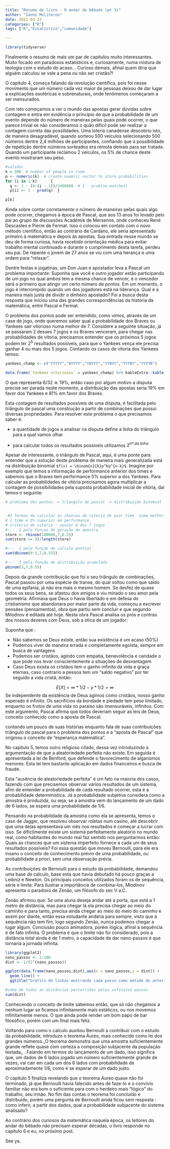 ```yaml
---
title: "Resumo de livro - O andar do bêbado (pt 3)"
author: "Ianní Muliterno"
date: 2022-03-22
categories: ["R"]
tags: ["R","Estatística","comunidade"]

---  
```

```r
library(tidyverse)
```

Finalmente o resumo de mais um par de capítulos muito interessantes. Muito focado em paradoxos estatísticos e, curiosamente, numa mistura de teologia com o estudo do acaso... Curioso demais, afinal quem diria que alguém calculou se vale a pena ou não ser cristão?!

O capitulo 4, começa falando da revolução científica, pois foi nesse movimento que um número cada vez maior de pessoas deixou de dar lugar a explicações esotéricas e sobrenaturais, onde fenômenos começaram a ser mensurados. 

Com isto começamos a ver o mundo das apostas gerar dúvidas sobre contagem e entra em evidência o princípio de que a probabilidade de um evento depende do número de maneiras pelas quais pode ocorrer, o que parece trivial se não consideramos o quão difícil pode ser realizar a contagem correta das possilidades. Uma loteria canadense descobriu isto, de maneira desagradável, quando sorteou 500 veículos selecionando 500 números dentre 2,4 milhões de participantes, confiando que a possibilidade de repetição dentre números sorteados era remota demais para ser tratada. Quando um participante reclamou 2 veículos, os 5% de chance deste evento mostraram seu peso.

```r
#validar
k = 500  # number of people in room
p <- numeric(k)  # create numeric vector to store probabilities
for (i in 1:k)      {
  q <- 1 - (0:(i - 1))/2400000  # 1 - prob(no matches)
  p[i] <- 1 - prod(q)  }

p[k]
```


 Ainda sobre contar corretamente o número de maneiras pelas quais algo pode ocorrer, chegamos à época de Pascal, que aos 13 anos foi levado pelo pai ao grupo de discussões Académie de Mersenne, onde conheceu René Descastes e Pierre de Fermat. Isso o colocou em contato com o novo método científico, então ao contrário de Cardano, ele seria apresentado primeiro à matemática e depois às apostas. Sua entrada nesse mundo se deu de forma curiosa, havia recebido orientação médica para evitar trabalho mental continuado e durante o cumprimento desta tarefa, perdeu seu pai. De repente o jovem de 27 anos se viu com uma herança e uma ordem para "relaxar".
 
 Dentre festas e jogatinas, um Don Juan e apostador leva a Pascal um problema importante: Suponha que você e outro jogador estão participando de um jogo no qual ambos tem a mesma chance de vencer, e o vencedor será o primeiro que atingir um certo número de pontos. Em um momento, o jogo é interrompido quando um dos jogadores está na liderança. Qual é a maneira mais justa de dividir o dinheiro apostado?
Foi a busca desta resposta que iniciou uma das grandes correspondências da história da matemática, entre Pascal e Fermat.

 O problema dos pontos pode ser entendido, como vimos, através de um case de jogo, onde queremos saber qual a probabilidade dos Braves ou Yankees sair vitorioso numa melhor de 7. Considere a seguinte situação, já se passaram 2 desses 7 jogos e os Braves venceram, para chegar nas probabilidades de vitoria, precisamos entender que os próximos $5$ jogos podem ter $2^{5}$ resultados possíveis, para que o Yankees vença ele precisa ganhar 4 ou mais dos 5 jogos. Contando os casos de vitoria dos Yankees temos:
 
```r

yankees_champ <- c("YYYYY","BYYYY","YBYYY","YYBYY","YYYBY","YYYYB")

data.frame(`Yankees vitoriosos` = yankees_champ) %>% kableExtra::kable(align = "c")
```
 
 O que representa $6/32 \cong 19\%$, então caso por algum motivo a disputa precise ser parada neste momento, a distribuição das apostas seria $19\%$ em favor dos Yankees e $81\%$ em favor dos Braves. 
 
 Esta contagem de resultados possíveis de uma disputa, é facilitada pelo triângulo de pascal uma construção a partir de combinações que possui diversas propriedades. Para resolver este problema o que precisamos saber é: 
 
 * a quantidade de jogos a analisar na disputa define a linha do triângulo para a qual vamos olhar 
 
 * para calcular todos os resultados possíveis utilizamos $2^{nº.da.linha}$
 
 Apesar de interessante, o triângulo de Pascal, aqui,  é uma ponte para entender que a solução deste problema de maneira mais generalizada está na distribuição binomial `$f(x) = \binom{n}{k}p^kq^{n-k}$`. Imagine por exemplo que temos a informação de performance anterior dos times e sabemos que o Braves tem performance 5% superior a dos Yankees. Para calcular as probabilidades de vitória precisamos agora multiplicar a contagem de possibilidades pela suposta probabilidade inicial de vitória, daí temos o seguinte:
 
```r
# problema dos pontos -> triangulo de pascal -> distribuição binomial


 #3 formas de calcular as chances de vitoria do pior time  numa melhor de 7 onde 
# 1 time é 5% superior em performance
# criterio de vitoria : vencer 4 dos 7 jogos
#---  1 pela funcao de geração de amostra
store <- rbinom(100000,7,0.55)
sum(store <= 3)/length(store)

#---  2 pela função de calculo pontual
sum(dbinom(0:3,7,0.55))

#---  3 pela função de distribuição acumulada
pbinom(3,7,0.55)
```

 Depois da grande contribuição que foi o seu triângulo de combinações, Pascal passou por uma espécie de transe, do qual voltou como que saído de uma epifania, já não era mais o mesmo homem. Se desfez de quase todos os seus bens, se afastou dos amigos e viu minado o seu amor pela geometria. Afirmava que Deus o havia libertado e em defesa do cristianismo que abandonara por maior parte da vida, começou a escrever pensées (pensamentos), obra que partiu sem concluir e que segundo Milodnov é editada até hoje. Nesta obra Pascal analisa os prós e contras dos nossos deveres com Deus, sob a ótica de um jogador:
 
 Suponha que :  
 
 * Não sabemos se Deus existe, então sua existência é um acaso (50%)  
 * Podemos viver de maneira errada e completamente egoísta, sempre em busca de vantagens  
 * Podemos ser cristãos, agindo com empatia, benevolência e caridade o que pode nos levar conscientemente a situações de desvantagem  
 * Caso Deus exista os cristãos tem o ganho infinito da vida e graça eternas, caso contrario a pessoa tem um "saldo negativo" por ter seguido a vida cristã, então:
 
 $$
 E[X] = \infty *1/2 -y*1/2 = \infty
 $$
 Se independente da existência de Deus agimos como cristãos, nosso ganho esperado é infinito. Os sacrifícios da bondade e piedade tem peso limitado, enquanto os frutos de uma vida no paraíso são imensuráveis, infinitos. Com este argumento, Pascal afirma que todos deveriam seguir as leis de Deus, conceito conhecido como a aposta de Pascal.
 
 contando um pouco de suas histórias enquanto fala de suas contribuições: triângulo de pascal para o problema dos pontos e a “aposta de Pascal” que originou o conceito de “esperança matemática”.

No capítulo 5, temos outro religioso citado, dessa vez introduzindo a argumentação de que a aleatoriedade perfeita não existe. Em seguida é apresentada a lei de Benford, que defende o favorecimento de algarismos menores. Esta lei tem bastante aplicação em dados financeiros e busca de fraude.

Esta "ausência de aleatoriedade perfeita" é um fato na maioria dos casos, fazendo com que precisemos observar vários resultados de um sistema, afim de entender a probabilidade de cada resultado ocorrer, esta é a probabilidade determinística. Já a probabilidade subjetiva considera como a amostra é produzida, ou seja, se a amostra vem do lançamento de um dado de 6 lados, se espera uma probabilidade de $1/6$.

Pensando na probabilidade da amostra como ela se apresenta, temos o caso de Jagger, que resolveu observar roletas num casino, até descobrir que uma delas apresentava um viés nos resultados e começar a lucrar com isso. Se dificilmente existe um sistema perfeitamente aleatório no mundo real, como habitantes do mundo real faz sentido nos perguntarmos então: Quais as chances que um sistema imperfeito fornece a cada um de seus resultados possíveis? Foi essa questão que moveu Bernoulli, para ele era insano o conceito de conhecimento prévio de uma probabilidade, ou probabilidade a priori, sem uma observação prévia.

As contribuições de Bernoulli para o estudo da probabilidade, demandou uma base de calculo, base esta que havia debutado há pouco graças a Leibniz e Newton. Os principais conceitos utilizados foram os de sequência, série e limite. Para ilustrar a importância de combina-los, Mlodinov apresenta o paradoxo de Zenão, um filósofo do sec V a.C. 

Zenão afirmou que: Se uma aluna deseja andar até a porta, que está a 1 metro de distância, mas para chegar lá ela precisa chegar ao meio do caminho e para tanto, precisa ainda chegar ao meio do meio do caminho e assim por diante, então essa estudante andaria para sempre, visto que a sequência não tem fim, logo segundo Zenão, nunca podemos chegar a lugar algum. Conclusão pouco animadora, porém lógica, afinal a sequência é de fato infinita. O problema é que o limite não foi considerado, pois a distância total ainda é de 1 metro, a capacidade de dar nano-passos é que tornaria a jornada infinita.

```r
library(ggplot2)
nano_passos <- 1:100
dist <- 1/(2^(nano_passos))

ggplot(data.frame(nano_passos,dist),aes(x = nano_passos,y = dist)) +
  geom_line() +
  ggtitle("Gráfico de linhas mostrando cada passo como metade do anterior")

#soma de todas as distâncias percorridas pelos infinitos passos
sum(dist)
```

Conhecendo o conceito de limite sabemos então, que só não chegamos a nenhum lugar se ficamos infinitamente mais estáticos, ou nos movemos infinitamente menos. O que ainda pode render um bom papo de bar filosófico, porém com um final mais feliz.

Voltando para como o calculo auxiliou Bernoulli a contribuir com o estudo da probabilidade, introduzo o teorema Áureo, mais conhecido como lei dos grandes números._O teorema demonstra que uma amostra suficientemente grande reflete quase com certeza a composição subjacente da população testada_ . Falando em termos do lançamento de um dado, isso significa que, um dados de 6 lados jogado um número suficientemente grande de vezes, vai cair em cada um dos 6 lados com probabilidade de aproximadamente $1/6$, como é se esperar de um dado justo.

O capítulo 5 finaliza revelando que o teorema Áureo quase não foi terminado, já que Bernoulli havia falecido antes de faze-lo e o convívio familiar não era bom o suficiente para com o herdeiro mais "lógico" do trabalho, seu irmão. No fim das contas o teorema foi concluído e distribuído, porém uma pergunta de Bernoulli ainda ficou sem resposta : como inferir, a partir dos dados, qual a probabilidade subjacente do sistema analisado? 

Ao contrário dos curiosos da matemática naquela época, os leitores do andar do bêbado não precisam esperar décadas, o livro responde no capítulo 6 e eu, no próximo post.

See ya.


